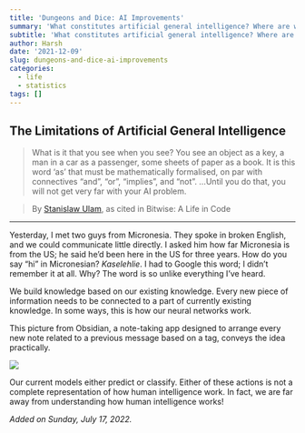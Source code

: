 ```yaml
---
title: 'Dungeons and Dice: AI Improvements'
summary: 'What constitutes artificial general intelligence? Where are we lacking? What can we do to "get" it?'
subtitle: 'What constitutes artificial general intelligence? Where are we lacking? What can we do to "get" it?'
author: Harsh
date: '2021-12-09'
slug: dungeons-and-dice-ai-improvements
categories:
  - life
  - statistics
tags: []
---
```


## The Limitations of Artificial General Intelligence

> What is it that you see when you see? You see an object as a key, a man in a car as a passenger, some sheets of paper as a book. It is this word 'as' that must be mathematically formalised, on par with connectives "and", "or", "implies", and "not". ...Until you do that, you will not get very far with your AI problem.

> By [Stanislaw Ulam](https://en.wikipedia.org/wiki/Stanislaw_Ulam), as cited in Bitwise: A Life in Code

------------------------------------------------------------------------

Yesterday, I met two guys from Micronesia. They spoke in broken English, and we could communicate little directly. I asked him how far Micronesia is from the US; he said he'd been here in the US for three years. How do you say "hi" in Micronesian? *Kaselehlie*. I had to Google this word; I didn't remember it at all. Why? The word is so unlike everything I've heard.

We build knowledge based on our existing knowledge. Every new piece of information needs to be connected to a part of currently existing knowledge. In some ways, this is how our neural networks work.

This picture from Obsidian, a note-taking app designed to arrange every new note related to a previous message based on a tag, conveys the idea practically.

![](images/screenshot.png)

Our current models either predict or classify. Either of these actions is not a complete representation of how human intelligence work. In fact, we are far away from understanding how human intelligence works!

*Added on Sunday, July 17, 2022.*
